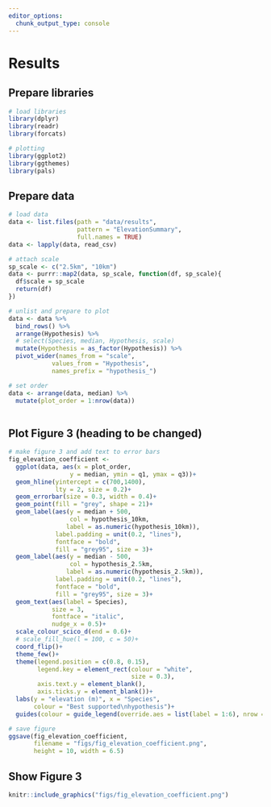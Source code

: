 ```yaml
---
editor_options: 
  chunk_output_type: console
---
```


# Results

## Prepare libraries

```r
# load libraries
library(dplyr)
library(readr)
library(forcats)

# plotting
library(ggplot2)
library(ggthemes)
library(pals)
```

## Prepare data

```r
# load data
data <- list.files(path = "data/results",
                   pattern = "ElevationSummary",
                   full.names = TRUE)
data <- lapply(data, read_csv)

# attach scale
sp_scale <- c("2.5km", "10km")
data <- purrr::map2(data, sp_scale, function(df, sp_scale){
  df$scale = sp_scale
  return(df)
})

# unlist and prepare to plot
data <- data %>%
  bind_rows() %>% 
  arrange(Hypothesis) %>% 
  # select(Species, median, Hypothesis, scale)
  mutate(Hypothesis = as_factor(Hypothesis)) %>% 
  pivot_wider(names_from = "scale",
            values_from = "Hypothesis",
            names_prefix = "hypothesis_")

# set order
data <- arrange(data, median) %>% 
  mutate(plot_order = 1:nrow(data))
  
```

## Plot Figure 3 (heading to be changed)

```r
# make figure 3 and add text to error bars
fig_elevation_coefficient <- 
  ggplot(data, aes(x = plot_order, 
                 y = median, ymin = q1, ymax = q3))+
  geom_hline(yintercept = c(700,1400),
             lty = 2, size = 0.2)+
  geom_errorbar(size = 0.3, width = 0.4)+
  geom_point(fill = "grey", shape = 21)+
  geom_label(aes(y = median + 500,
                 col = hypothesis_10km,
                label = as.numeric(hypothesis_10km)),
             label.padding = unit(0.2, "lines"),
             fontface = "bold",
             fill = "grey95", size = 3)+
  geom_label(aes(y = median - 500,
                 col = hypothesis_2.5km,
                label = as.numeric(hypothesis_2.5km)),
             label.padding = unit(0.2, "lines"),
             fontface = "bold",
             fill = "grey95", size = 3)+
  geom_text(aes(label = Species), 
            size = 3,
            fontface = "italic",
            nudge_x = 0.5)+
  scale_colour_scico_d(end = 0.6)+
  # scale_fill_hue(l = 100, c = 50)+
  coord_flip()+
  theme_few()+
  theme(legend.position = c(0.8, 0.15),
        legend.key = element_rect(colour = "white",
                                  size = 0.3),
        axis.text.y = element_blank(),
        axis.ticks.y = element_blank())+
  labs(y = "elevation (m)", x = "Species",
       colour = "Best supported\nhypothesis")+
  guides(colour = guide_legend(override.aes = list(label = 1:6), nrow = 6))

# save figure
ggsave(fig_elevation_coefficient, 
       filename = "figs/fig_elevation_coefficient.png",
       height = 10, width = 6.5)
```

## Show Figure 3

```r
knitr::include_graphics("figs/fig_elevation_coefficient.png")
```

